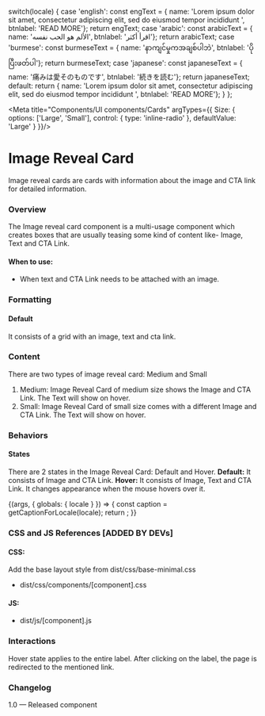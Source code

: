 
  switch(locale) {
    case 'english': const engText = { name: 'Lorem ipsum dolor sit amet, consectetur adipiscing elit, sed do eiusmod tempor incididunt ', btnlabel: 'READ MORE'}; return engText;
    case 'arabic': const arabicText = { name: 'الألم هو الحب نفسه', btnlabel: 'اقرأ أكثر'}; return arabicText;
    case 'burmese': const burmeseText = { name: 'နာကျင်မှုကအချစ်ပါဘဲ', btnlabel: 'ပိုပြီးဖတ်ပါ'}; return burmeseText;
    case 'japanese': const japaneseText = { name: '痛みは愛そのものです', btnlabel: '続きを読む'}; return japaneseText;
    default:
      return { name: 'Lorem ipsum dolor sit amet, consectetur adipiscing elit, sed do eiusmod tempor incididunt ', btnlabel: 'READ MORE'};
  }
};

<Meta 
  title="Components/UI components/Cards" 
  argTypes={{
    Size: {
      options: ['Large', 'Small'],
      control: { type: 'inline-radio' },
      defaultValue: 'Large'
    }
  }}/>

# Image Reveal Card
Image reveal cards are cards with information about the image and CTA link for detailed information.

### Overview
The Image reveal card component is a multi-usage component which creates boxes that are usually teasing some kind of content like- Image, Text and CTA Link. 

#### When to use:
- When text and CTA Link needs to be attached with an image.

### Formatting
#### Default
It consists of a grid with an image, text and cta link.

### Content
There are two types of image reveal card: Medium and Small
1. Medium: Image Reveal Card of medium size shows the Image and CTA Link. The Text will show on hover.
2. Small: Image Reveal Card of small size comes with a different Image and CTA Link. The Text will show on hover.

### Behaviors
#### States
There are 2 states in the Image Reveal Card: Default and Hover.
**Default:** It consists of Image and CTA Link.
**Hover:** It consists of Image, Text and CTA Link. It changes appearance when the mouse hovers over it.

<Canvas>
  <Story name="Image Reveal Cards">
    {(args, { globals: { locale } }) => {
      const caption = getCaptionForLocale(locale);
      return <ImageRevelCard contentname={caption.name} image={img} button={caption.btnlabel} link='#' {...args}> </ImageRevelCard>;
    }}
  </Story>
</Canvas>

### CSS and JS References [ADDED BY DEVs]

#### CSS:
Add the base layout style from dist/css/base-minimal.css
- dist/css/components/[component].css

#### JS:
- dist/js/[component].js

### Interactions
Hover state applies to the entire label.
After clicking on the label, the page is redirected to the mentioned link.

### Changelog
1.0 — Released component
